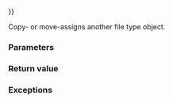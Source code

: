 {{cpp/experimental/fs/file_status/title|operator{{=}}}}
{{cpp/experimental/fs/file_status/navbar}}
{{dcl begin}}
{{dcl | since=fs_ts | num=1 | 1=
file_status&amp; operator=( const file_status&amp; other ) = default;
}}
{{dcl | since=fs_ts | num=2 | 1=
file_status&amp; operator=( file_status&amp;&amp; other ) = default;
}}
{{dcl end}}

Copy- or move-assigns another file type object.

===Parameters===
{{todo}}

===Return value===
{{c|*this}}

===Exceptions===
{{unreviewed noexcept}}